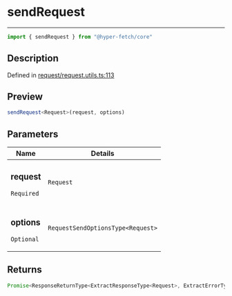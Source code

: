

# sendRequest

<div class="api-docs__separator" data-reactroot="">

---

</div><div class="api-docs__import" data-reactroot="">

```ts
import { sendRequest } from "@hyper-fetch/core"
```

</div><div class="api-docs__section">

## Description

</div><div class="api-docs__description"><span class="api-docs__do-not-parse">



</span></div><p class="api-docs__definition">

Defined in [request/request.utils.ts:113](https://github.com/BetterTyped/hyper-fetch/blob/cc329b91/packages/core/src/request/request.utils.ts#L113)

</p><div class="api-docs__section">

## Preview

</div><div class="api-docs__preview fn">

```ts
sendRequest<Request>(request, options)
```

</div><div class="api-docs__section">

## Parameters

</div><div class="api-docs__parameters"><table><thead><tr><th>Name</th><th>Details</th></tr></thead><tbody><tr param-data="request"><td class="api-docs__param-name required">

### request 

`Required`

</td><td class="api-docs__param-type">

`Request`

</td></tr><tr param-data="options"><td class="api-docs__param-name optional">

### options 

`Optional`

</td><td class="api-docs__param-type">

`RequestSendOptionsType<Request>`

</td></tr></tbody></table></div><div class="api-docs__section">

## Returns

</div><div class="api-docs__returns">

```ts
Promise<ResponseReturnType<ExtractResponseType<Request>, ExtractErrorType<Request>, ExtractAdapterType<Request>>>
```

</div>